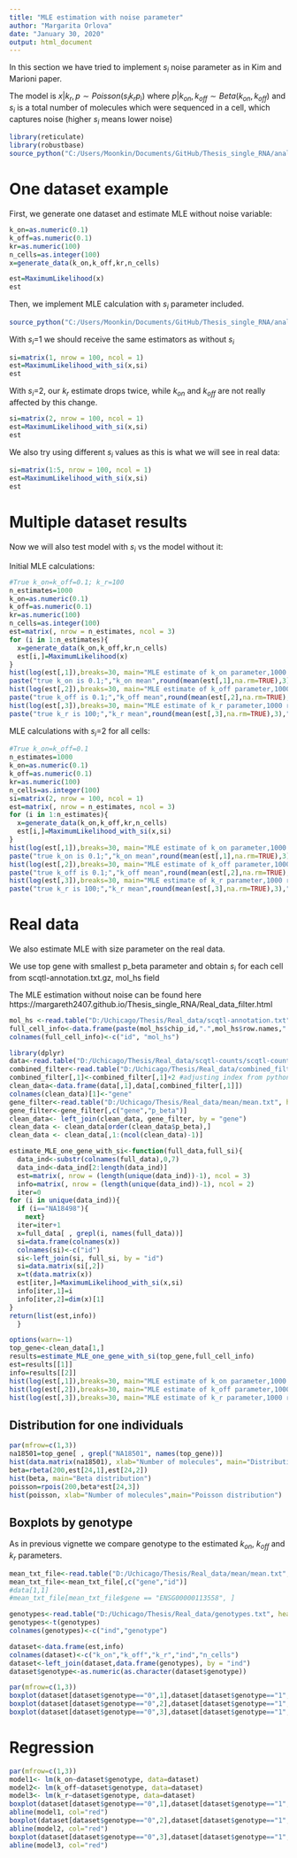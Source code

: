 ---
title: "MLE estimation with noise parameter"
author: "Margarita Orlova"
date: "January 30, 2020"
output: html_document
---

In this section we  have tried to implement $s_i$ noise parameter as in Kim and Marioni paper.

The model is $x|k_r,p \sim  Poisson (s_ik_rp_i)$ where $p|k_{on},k_{off}\sim Beta(k_{on},k_{off})$ and $s_i$ is a total number of molecules which were sequenced in a cell, which captures noise (higher $s_i$ means lower noise)


```{r, echo=FALSE}
library(reticulate)
library(robustbase)
source_python("C:/Users/Moonkin/Documents/GitHub/Thesis_single_RNA/analysis/MLE.py")
```


# One dataset example

First, we generate one dataset  and estimate MLE without noise variable:

```{r}
k_on=as.numeric(0.1)
k_off=as.numeric(0.1)
kr=as.numeric(100)
n_cells=as.integer(100)
x=generate_data(k_on,k_off,kr,n_cells)
```


```{r}
est=MaximumLikelihood(x)
est
```

Then, we implement MLE calculation with $s_i$ parameter included.

```{r}
source_python("C:/Users/Moonkin/Documents/GitHub/Thesis_single_RNA/analysis/MLE_with_si.py")
```

With $s_i$=1 we should receive the same estimators as without $s_i$

```{r}
si=matrix(1, nrow = 100, ncol = 1)
est=MaximumLikelihood_with_si(x,si)
est
```

With $s_i$=2, our $k_r$ estimate drops twice, while $k_{on}$ and $k_{off}$ are not really affected by this change.

```{r}
si=matrix(2, nrow = 100, ncol = 1)
est=MaximumLikelihood_with_si(x,si)
est
```

We also try using different $s_i$ values as this is what we will see in real data:

```{r}
si=matrix(1:5, nrow = 100, ncol = 1)
est=MaximumLikelihood_with_si(x,si)
est
```


# Multiple dataset results

Now we will also test model with $s_i$ vs the model without it:

Initial MLE calculations:

```{r,echo=FALSE}
#True k_on=k_off=0.1; k_r=100
n_estimates=1000
k_on=as.numeric(0.1)
k_off=as.numeric(0.1)
kr=as.numeric(100)
n_cells=as.integer(100)
est=matrix(, nrow = n_estimates, ncol = 3)
for (i in 1:n_estimates){
  x=generate_data(k_on,k_off,kr,n_cells)
  est[i,]=MaximumLikelihood(x)
}
hist(log(est[,1]),breaks=30, main="MLE estimate of k_on parameter,1000 runs, true k_on=0.1, log scale", xlab="k_on MLE estimate")
paste("true k_on is 0.1;","k_on mean",round(mean(est[,1],na.rm=TRUE),3),"k_on median",round(median(est[,1],na.rm=TRUE),3))
hist(log(est[,2]),breaks=30, main="MLE estimate of k_off parameter,1000 runs, true k_off=0.1, log scale", xlab="k_off MLE estimate")
paste("true k_off is 0.1;","k_off mean",round(mean(est[,2],na.rm=TRUE),3),"k_off median",round(median(est[,2],na.rm=TRUE),3))
hist(log(est[,3]),breaks=30, main="MLE estimate of k_r parameter,1000 runs,true k_r=100, log scale", xlab="k_r MLE estimate")
paste("true k_r is 100;","k_r mean",round(mean(est[,3],na.rm=TRUE),3),"k_r median",round(median(est[,3],na.rm=TRUE),3))
```


MLE calculations with $s_i$=2 for all cells:

```{r,echo=FALSE}
#True k_on=k_off=0.1
n_estimates=1000
k_on=as.numeric(0.1)
k_off=as.numeric(0.1)
kr=as.numeric(100)
n_cells=as.integer(100)
si=matrix(2, nrow = 100, ncol = 1)
est=matrix(, nrow = n_estimates, ncol = 3)
for (i in 1:n_estimates){
  x=generate_data(k_on,k_off,kr,n_cells)
  est[i,]=MaximumLikelihood_with_si(x,si) 
}
hist(log(est[,1]),breaks=30, main="MLE estimate of k_on parameter,1000 runs, true k_on=0.1, log scale", xlab="k_on MLE estimate")
paste("true k_on is 0.1;","k_on mean",round(mean(est[,1],na.rm=TRUE),3),"k_on median",round(median(est[,1],na.rm=TRUE),3))
hist(log(est[,2]),breaks=30, main="MLE estimate of k_off parameter,1000 runs, true k_off=0.1, log scale", xlab="k_off MLE estimate")
paste("true k_off is 0.1;","k_off mean",round(mean(est[,2],na.rm=TRUE),3),"k_off median",round(median(est[,2],na.rm=TRUE),3))
hist(log(est[,3]),breaks=30, main="MLE estimate of k_r parameter,1000 runs,true k_r=100, log scale", xlab="k_r MLE estimate")
paste("true k_r is 100;","k_r mean",round(mean(est[,3],na.rm=TRUE),3),"k_r median",round(median(est[,3],na.rm=TRUE),3))
```


# Real data

We also estimate MLE with size parameter on the real data.

We use top gene with smallest p_beta parameter and obtain $s_i$ for each cell from scqtl-annotation.txt.gz, mol_hs field

The MLE estimation without noise can be found here https://margareth2407.github.io/Thesis_single_RNA/Real_data_filter.html

```{r, echo=FALSE}
mol_hs <-read.table("D:/Uchicago/Thesis/Real_data/scqtl-annotation.txt",header = TRUE, sep = "", dec = ".",row.names=NULL)
full_cell_info<-data.frame(paste(mol_hs$chip_id,".",mol_hs$row.names,".",mol_hs$experiment,sep = ""),mol_hs$mol_hs)
colnames(full_cell_info)<-c("id", "mol_hs")
```


```{r,echo=FALSE}
library(dplyr)
data<-read.table("D:/Uchicago/Thesis/Real_data/scqtl-counts/scqtl-counts.txt", header = TRUE, sep = "", dec = ".")
combined_filter<-read.table("D:/Uchicago/Thesis/Real_data/combined_filter.txt", header = FALSE, sep = ",", dec = ".")
combined_filter[,1]<-combined_filter[,1]+2 #adjusting index from python to R
clean_data<-data.frame(data[,1],data[,combined_filter[,1]])
colnames(clean_data)[1]<-"gene"
gene_filter<-read.table("D:/Uchicago/Thesis/Real_data/mean/mean.txt", header = TRUE, sep = "", dec = ".",row.names=NULL)
gene_filter<-gene_filter[,c("gene","p_beta")]
clean_data<- left_join(clean_data, gene_filter, by = "gene")
clean_data <- clean_data[order(clean_data$p_beta),]
clean_data <- clean_data[,1:(ncol(clean_data)-1)]
```


```{r}
estimate_MLE_one_gene_with_si<-function(full_data,full_si){
  data_ind<-substr(colnames(full_data),0,7)
  data_ind<-data_ind[2:length(data_ind)]
  est=matrix(, nrow = (length(unique(data_ind))-1), ncol = 3)
  info=matrix(, nrow = (length(unique(data_ind))-1), ncol = 2)
  iter=0
for (i in unique(data_ind)){
  if (i=="NA18498"){
    next}
  iter=iter+1
  x=full_data[ , grepl(i, names(full_data))]
  si=data.frame(colnames(x))
  colnames(si)<-c("id")
  si<-left_join(si, full_si, by = "id")
  si=data.matrix(si[,2])
  x=t(data.matrix(x))
  est[iter,]=MaximumLikelihood_with_si(x,si)
  info[iter,1]=i
  info[iter,2]=dim(x)[1]
}
return(list(est,info))
  }
```


```{r}
options(warn=-1)
top_gene<-clean_data[1,]
results=estimate_MLE_one_gene_with_si(top_gene,full_cell_info)
est=results[[1]]
info=results[[2]]
hist(log(est[,1]),breaks=30, main="MLE estimate of k_on parameter,1000 runs, true k_on=0.1, log scale", xlab="k_on MLE estimate")
hist(log(est[,2]),breaks=30, main="MLE estimate of k_off parameter,1000 runs, true k_off=0.1, log scale", xlab="k_off MLE estimate")
hist(log(est[,3]),breaks=30, main="MLE estimate of k_r parameter,1000 runs,true k_r=100, log scale", xlab="k_r MLE estimate")
```


## Distribution for one individuals

```{r}
par(mfrow=c(1,3))
na18501=top_gene[ , grepl("NA18501", names(top_gene))]
hist(data.matrix(na18501), xlab="Number of molecules", main="Distribution of protein expression") #Real data
beta=rbeta(200,est[24,1],est[24,2])
hist(beta, main="Beta distribution")
poisson=rpois(200,beta*est[24,3])
hist(poisson, xlab="Number of molecules",main="Poisson distribution")
```

## Boxplots by genotype

As in previous vignette  we compare genotype to the estimated $k_{on}$, $k_{off}$ and $k_{r}$ parameters.

```{r,echo=FALSE}
mean_txt_file<-read.table("D:/Uchicago/Thesis/Real_data/mean/mean.txt", header = TRUE, sep = "", dec = ".",row.names=NULL)
mean_txt_file<-mean_txt_file[,c("gene","id")]
#data[1,1]
#mean_txt_file[mean_txt_file$gene == "ENSG00000113558", ]

genotypes<-read.table("D:/Uchicago/Thesis/Real_data/genotypes.txt", header = F, sep = "")
genotypes<-t(genotypes)
colnames(genotypes)<-c("ind","genotype") 

dataset<-data.frame(est,info)
colnames(dataset)<-c("k_on","k_off","k_r","ind","n_cells")
dataset<-left_join(dataset,data.frame(genotypes), by = "ind")
dataset$genotype<-as.numeric(as.character(dataset$genotype))
```


```{r, echo=FALSE}
par(mfrow=c(1,3))
boxplot(dataset[dataset$genotype=="0",1],dataset[dataset$genotype=="1",1],dataset[dataset$genotype=="2",1], main= "k_on boxplot by genotype", names=c("0", "1","2"))
boxplot(dataset[dataset$genotype=="0",2],dataset[dataset$genotype=="1",2],dataset[dataset$genotype=="2",2], main= "k_off boxplot by genotype", names=c("0", "1","2"))
boxplot(dataset[dataset$genotype=="0",3],dataset[dataset$genotype=="1",3],dataset[dataset$genotype=="2",3], main= "k_r boxplot by genotype", names=c("0", "1","2"))
```

# Regression

```{r, echo=FALSE}
par(mfrow=c(1,3))
model1<- lm(k_on~dataset$genotype, data=dataset)
model2<- lm(k_off~dataset$genotype, data=dataset)
model3<- lm(k_r~dataset$genotype, data=dataset)
boxplot(dataset[dataset$genotype=="0",1],dataset[dataset$genotype=="1",1],dataset[dataset$genotype=="2",1], main= "k_on boxplot by genotype", names=c("0", "1","2"))
abline(model1, col="red")
boxplot(dataset[dataset$genotype=="0",2],dataset[dataset$genotype=="1",2],dataset[dataset$genotype=="2",2], main= "k_off boxplot by genotype", names=c("0", "1","2"))
abline(model2, col="red")
boxplot(dataset[dataset$genotype=="0",3],dataset[dataset$genotype=="1",3],dataset[dataset$genotype=="2",3], main= "k_r boxplot by genotype", names=c("0", "1","2"))
abline(model3, col="red")
```

